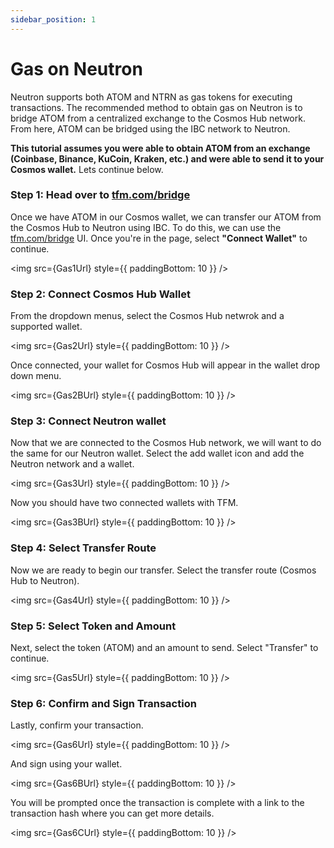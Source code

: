 ```yaml
---
sidebar_position: 1
---
```




# Gas on Neutron

Neutron  supports both ATOM and NTRN as gas tokens for executing transactions. The recommended method to obtain gas on Neutron is to bridge ATOM from a centralized exchange to the Cosmos Hub network. From here, ATOM can be bridged using the IBC network to Neutron.

**This tutorial assumes you were able to obtain ATOM from an exchange (Coinbase, Binance, KuCoin, Kraken, etc.) and were able to send it to your Cosmos wallet.** Lets continue below.

### Step 1: Head over to [tfm.com/bridge](https://tfm.com/bridge)

Once we have ATOM in our Cosmos wallet, we can transfer our ATOM from the Cosmos Hub to Neutron using IBC. To do this, we can use the [tfm.com/bridge](https://tfm.com/bridge) UI. Once you're in the page, select **"Connect Wallet"** to continue. 

<img src={Gas1Url} style={{ paddingBottom: 10 }} />

### Step 2: Connect Cosmos Hub Wallet

From the dropdown menus, select the Cosmos Hub netwrok and a supported wallet. 

<img src={Gas2Url} style={{ paddingBottom: 10 }} />

Once connected, your wallet for Cosmos Hub will appear in the wallet drop down menu.

<img src={Gas2BUrl} style={{ paddingBottom: 10 }} />

### Step 3: Connect Neutron wallet 

Now that we are connected to the Cosmos Hub network, we will want to do the same for our Neutron wallet. Select the add wallet icon and add the Neutron network and a wallet. 

<img src={Gas3Url} style={{ paddingBottom: 10 }} />

Now you should have two connected wallets with TFM. 

<img src={Gas3BUrl} style={{ paddingBottom: 10 }} />

### Step 4: Select Transfer Route

Now we are ready to begin our transfer. Select the transfer route (Cosmos Hub to Neutron). 

<img src={Gas4Url} style={{ paddingBottom: 10 }} />

### Step 5: Select Token and Amount 

Next, select the token (ATOM) and an amount to send. Select "Transfer" to continue.

<img src={Gas5Url} style={{ paddingBottom: 10 }} />

### Step 6: Confirm and Sign Transaction 

Lastly, confirm your transaction. 

<img src={Gas6Url} style={{ paddingBottom: 10 }} />

And sign using your wallet. 

<img src={Gas6BUrl} style={{ paddingBottom: 10 }} />

You will be prompted once the transaction is complete with a link to the transaction hash where you can get more details. 

<img src={Gas6CUrl} style={{ paddingBottom: 10 }} />
